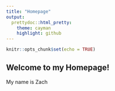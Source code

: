 ```yaml
---
title: "Homepage"
output:
  prettydoc::html_pretty:
    theme: cayman
    highlight: github  
---
```


```r
knitr::opts_chunk$set(echo = TRUE)
```

## Welcome to my Homepage!

My name is Zach

